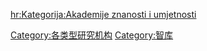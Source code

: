 {{Commonscat|National academies}}

[[Category:各类型研究机构|Category:各类型研究机构]]
[[Category:智库|Category:智库]]

[[hr:Kategorija:Akademije_znanosti_i_umjetnosti|hr:Kategorija:Akademije znanosti i umjetnosti]]
